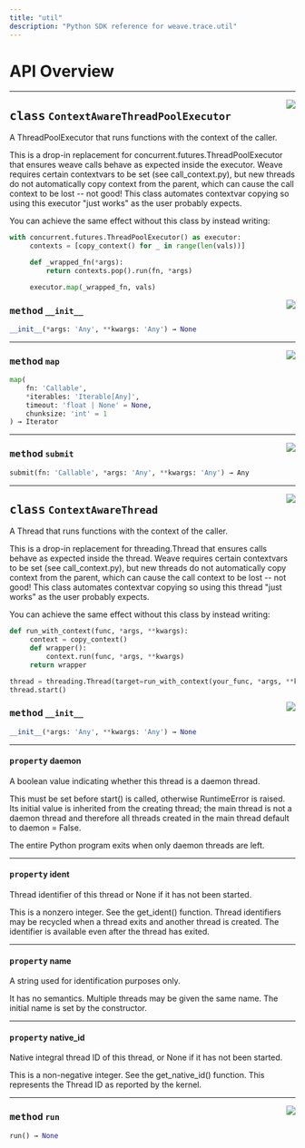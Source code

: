 ```yaml
---
title: "util"
description: "Python SDK reference for weave.trace.util"
---
```



# API Overview

---

<a href="https://github.com/wandb/weave/blob/0.52.10/weave/trace/util.py#L40"><img align="right" src="https://img.shields.io/badge/-source-cccccc?style=flat-square" /></a>

## <kbd>class</kbd> `ContextAwareThreadPoolExecutor`
A ThreadPoolExecutor that runs functions with the context of the caller. 

This is a drop-in replacement for concurrent.futures.ThreadPoolExecutor that ensures weave calls behave as expected inside the executor.  Weave requires certain contextvars to be set (see call_context.py), but new threads do not automatically copy context from the parent, which can cause the call context to be lost -- not good!  This class automates contextvar copying so using this executor "just works" as the user probably expects. 

You can achieve the same effect without this class by instead writing: 

```python
with concurrent.futures.ThreadPoolExecutor() as executor:
     contexts = [copy_context() for _ in range(len(vals))]

     def _wrapped_fn(*args):
         return contexts.pop().run(fn, *args)

     executor.map(_wrapped_fn, vals)
```

<a href="https://github.com/wandb/weave/blob/0.52.10/weave/trace/util.py#L63"><img align="right" src="https://img.shields.io/badge/-source-cccccc?style=flat-square" /></a>

### <kbd>method</kbd> `__init__`

```python
__init__(*args: 'Any', **kwargs: 'Any') → None
```

---

<a href="https://github.com/wandb/weave/blob/0.52.10/weave/trace/util.py#L72"><img align="right" src="https://img.shields.io/badge/-source-cccccc?style=flat-square" /></a>

### <kbd>method</kbd> `map`

```python
map(
    fn: 'Callable',
    *iterables: 'Iterable[Any]',
    timeout: 'float | None' = None,
    chunksize: 'int' = 1
) → Iterator
```

---

<a href="https://github.com/wandb/weave/blob/0.52.10/weave/trace/util.py#L68"><img align="right" src="https://img.shields.io/badge/-source-cccccc?style=flat-square" /></a>

### <kbd>method</kbd> `submit`

```python
submit(fn: 'Callable', *args: 'Any', **kwargs: 'Any') → Any
```

---

<a href="https://github.com/wandb/weave/blob/0.52.10/weave/trace/util.py#L100"><img align="right" src="https://img.shields.io/badge/-source-cccccc?style=flat-square" /></a>

## <kbd>class</kbd> `ContextAwareThread`
A Thread that runs functions with the context of the caller. 

This is a drop-in replacement for threading.Thread that ensures calls behave as expected inside the thread.  Weave requires certain contextvars to be set (see call_context.py), but new threads do not automatically copy context from the parent, which can cause the call context to be lost -- not good!  This class automates contextvar copying so using this thread "just works" as the user probably expects. 

You can achieve the same effect without this class by instead writing: 

```python
def run_with_context(func, *args, **kwargs):
     context = copy_context()
     def wrapper():
         context.run(func, *args, **kwargs)
     return wrapper

thread = threading.Thread(target=run_with_context(your_func, *args, **kwargs))
thread.start()
```

<a href="https://github.com/wandb/weave/blob/0.52.10/weave/trace/util.py#L124"><img align="right" src="https://img.shields.io/badge/-source-cccccc?style=flat-square" /></a>

### <kbd>method</kbd> `__init__`

```python
__init__(*args: 'Any', **kwargs: 'Any') → None
```

---

#### <kbd>property</kbd> daemon

A boolean value indicating whether this thread is a daemon thread. 

This must be set before start() is called, otherwise RuntimeError is raised. Its initial value is inherited from the creating thread; the main thread is not a daemon thread and therefore all threads created in the main thread default to daemon = False. 

The entire Python program exits when only daemon threads are left. 

---

#### <kbd>property</kbd> ident

Thread identifier of this thread or None if it has not been started. 

This is a nonzero integer. See the get_ident() function. Thread identifiers may be recycled when a thread exits and another thread is created. The identifier is available even after the thread has exited. 

---

#### <kbd>property</kbd> name

A string used for identification purposes only. 

It has no semantics. Multiple threads may be given the same name. The initial name is set by the constructor. 

---

#### <kbd>property</kbd> native_id

Native integral thread ID of this thread, or None if it has not been started. 

This is a non-negative integer. See the get_native_id() function. This represents the Thread ID as reported by the kernel. 

---

<a href="https://github.com/wandb/weave/blob/0.52.10/weave/trace/util.py#L128"><img align="right" src="https://img.shields.io/badge/-source-cccccc?style=flat-square" /></a>

### <kbd>method</kbd> `run`

```python
run() → None
```

